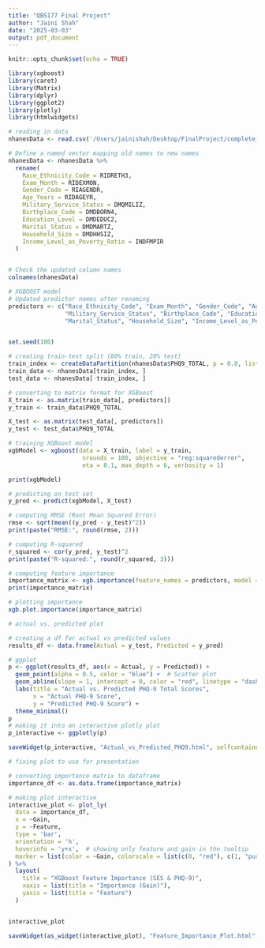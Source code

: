 ```yaml
---
title: "QBS177 Final Project"
author: "Jaini Shah"
date: "2025-03-03"
output: pdf_document
---
```


```r
knitr::opts_chunk$set(echo = TRUE)
```


```r
library(xgboost)
library(caret)
library(Matrix)
library(dplyr)
library(ggplot2)
library(plotly)
library(htmlwidgets)

```



```r
# reading in data 
nhanesData <- read.csv('/Users/jainishah/Desktop/FinalProject/complete_dataset_177.csv', stringsAsFactors = FALSE)

# Define a named vector mapping old names to new names
nhanesData <- nhanesData %>%
  rename(
    Race_Ethnicity_Code = RIDRETH3,
    Exam_Month = RIDEXMON,
    Gender_Code = RIAGENDR,
    Age_Years = RIDAGEYR,
    Military_Service_Status = DMQMILIZ,
    Birthplace_Code = DMDBORN4,
    Education_Level = DMDEDUC2,
    Marital_Status = DMDMARTZ,
    Household_Size = DMDHHSIZ,
    Income_Level_as_Poverty_Ratio = INDFMPIR
  )


# Check the updated column names
colnames(nhanesData)

```

```r
# XGBOOST model
# Updated predictor names after renaming
predictors <- c("Race_Ethnicity_Code", "Exam_Month", "Gender_Code", "Age_Years", 
                "Military_Service_Status", "Birthplace_Code", "Education_Level", 
                "Marital_Status", "Household_Size", "Income_Level_as_Poverty_Ratio")


set.seed(100) 

# creating train-test split (80% train, 20% test)
train_index <- createDataPartition(nhanesData$PHQ9_TOTAL, p = 0.8, list = FALSE)
train_data <- nhanesData[train_index, ]
test_data <- nhanesData[-train_index, ]

# converting to matrix format for XGBoost
X_train <- as.matrix(train_data[, predictors])
y_train <- train_data$PHQ9_TOTAL

X_test <- as.matrix(test_data[, predictors])
y_test <- test_data$PHQ9_TOTAL

# training XGBoost model
xgbModel <- xgboost(data = X_train, label = y_train, 
                     nrounds = 100, objective = "reg:squarederror",
                     eta = 0.1, max_depth = 6, verbosity = 1)

print(xgbModel)

# predicting on test set
y_pred <- predict(xgbModel, X_test)

# computing RMSE (Root Mean Squared Error)
rmse <- sqrt(mean((y_pred - y_test)^2))
print(paste("RMSE:", round(rmse, 2)))

# computing R-squared
r_squared <- cor(y_pred, y_test)^2
print(paste("R-squared:", round(r_squared, 3)))

# computing feature importance
importance_matrix <- xgb.importance(feature_names = predictors, model = xgbModel)
print(importance_matrix)

# plotting importance
xgb.plot.importance(importance_matrix)

```




```r
# actual vs. predicted plot

# creating a df for actual vs predicted values
results_df <- data.frame(Actual = y_test, Predicted = y_pred)

# ggplot
p <- ggplot(results_df, aes(x = Actual, y = Predicted)) +
  geom_point(alpha = 0.5, color = "blue") +  # Scatter plot
  geom_abline(slope = 1, intercept = 0, color = "red", linetype = "dashed") + 
  labs(title = "Actual vs. Predicted PHQ-9 Total Scores",
       x = "Actual PHQ-9 Score",
       y = "Predicted PHQ-9 Score") +
  theme_minimal()
p
# making it into an interactive plotly plot
p_interactive <- ggplotly(p)

saveWidget(p_interactive, "Actual_vs_Predicted_PHQ9.html", selfcontained = TRUE)

```









```r
# fixing plot to use for presentation

# converting importance matrix to dataframe
importance_df <- as.data.frame(importance_matrix)

# making plot interactive 
interactive_plot <- plot_ly(
  data = importance_df,
  x = ~Gain,
  y = ~Feature,
  type = 'bar',
  orientation = 'h',
  hoverinfo = 'y+x',  # showing only feature and gain in the tooltip
  marker = list(color = ~Gain, colorscale = list(c(0, "red"), c(1, "purple")))
) %>%
  layout(
    title = "XGBoost Feature Importance (SES & PHQ-9)",
    xaxis = list(title = "Importance (Gain)"),
    yaxis = list(title = "Feature")
  )


interactive_plot

saveWidget(as_widget(interactive_plot), "Feature_Importance_Plot.html", selfcontained = TRUE)
```

